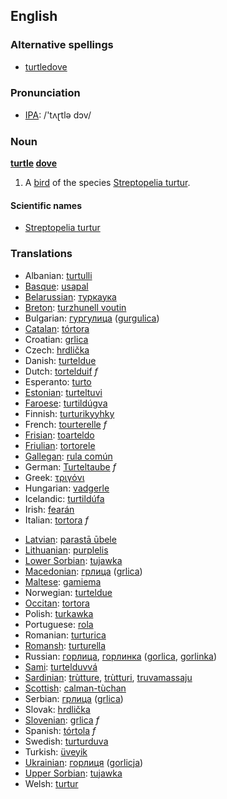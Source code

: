 {{wikipedia}}
==English==

===Alternative spellings===
*[[turtledove]]

===Pronunciation===
*[[w:IPA|IPA]]: /'tʌɽtlə dɔv/

===Noun===
'''[[turtle]] [[dove]]'''

# A [[bird]] of the species [[Streptopelia turtur]].

====Scientific names====
*[[Streptopelia turtur]]

===Translations===
{{top}}
*Albanian: [[turtulli]]
*[[Basque]]: [[usapal]]
*[[Belarussian]]: [[туркаука]]
*[[Breton]]: [[turzhunell voutin]]
*Bulgarian: [[гургулица]] ([[gurgulica]])
*[[Catalan]]: [[tórtora]]
*Croatian: [[grlica]]
*Czech: [[hrdlička]]
*Danish: [[turteldue]]
*Dutch: [[tortelduif]] ''f''
*Esperanto: [[turto]]
*[[Estonian]]: [[turteltuvi]]
*[[Faroese]]: [[turtildúgva]]
*Finnish: [[turturikyyhky]]
*French: [[tourterelle]] ''f''
*[[Frisian]]: [[toarteldo]]
*[[Friulian]]: [[tortorele]]
*[[Gallegan]]: [[rula común]]
*German: [[Turteltaube]] ''f''
*Greek: [[τριγόνι]] '' ''
*Hungarian: [[vadgerle]]
*Icelandic: [[turtildúfa]]
*Irish: [[fearán]]
*Italian: [[tortora]] ''f''
{{mid}}
*[[Latvian]]: [[parastā ūbele]]
*[[Lithuanian]]: [[purplelis]]
*[[Lower Sorbian]]: [[tujawka]]
*[[Macedonian]]: [[грлица]] ([[grlica]])
*[[Maltese]]: [[gamiema]]
*Norwegian: [[turteldue]]
*[[Occitan]]: [[tortora]]
*Polish: [[turkawka]] '' ''
*Portuguese: [[rola]]
*Romanian: [[turturica]]
*[[Romansh]]: [[turturella]]
*Russian: [[горлица]], [[горлинка]] ([[gorlica]], [[gorlinka]]) '' ''
*[[Sami]]: [[turtelduvvá]]
*[[Sardinian]]: [[trùtture]], [[trùtturi]], [[truvamassaju]]
*[[Scottish]]: [[calman-tùchan]]
*Serbian: [[грлица]] ([[grlica]])
*Slovak: [[hrdlička]]
*[[Slovenian]]: [[grlica]] ''f''
*Spanish: [[tórtola]] ''f''
*Swedish: [[turturduva]]
*Turkish: [[üveyik]]
*[[Ukrainian]]: [[горлиця]] ([[gorlicja]])
*[[Upper Sorbian]]: [[tujawka]]
*Welsh: [[turtur]]
{{bottom}}